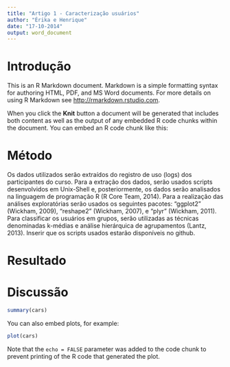 ```yaml
---
title: "Artigo 1 - Caracterização usuários"
author: "Érika e Henrique"
date: "17-10-2014"
output: word_document
---
```


# Introdução

This is an R Markdown document. Markdown is a simple formatting syntax for authoring HTML, PDF, and MS Word documents. For more details on using R Markdown see <http://rmarkdown.rstudio.com>.

When you click the **Knit** button a document will be generated that includes both content as well as the output of any embedded R code chunks within the document. You can embed an R code chunk like this:

# Método

Os dados utilizados serão extraídos do registro de uso (logs) dos participantes do curso. Para a extração dos dados, serão usados scripts desenvolvidos em Unix-Shell e, posteriormente, os dados serão analisados na linguagem de programação R (R Core Team, 2014). Para a realização das análises exploratórias serão usados os seguintes pacotes: “ggplot2” (Wickham, 2009), “reshape2” (Wickham, 2007), e “plyr” (Wickham, 2011). Para classificar os usuários em grupos, serão utilizadas as técnicas denominadas k-médias e análise hierárquica de agrupamentos (Lantz, 2013).
Inserir que os scripts usados estarão disponíveis no github.


# Resultado

# Discussão

```r
summary(cars)
```

You can also embed plots, for example:

```r
plot(cars)
```

Note that the `echo = FALSE` parameter was added to the code chunk to prevent printing of the R code that generated the plot.

